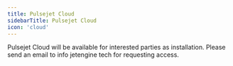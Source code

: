 ```yaml
---
title: Pulsejet Cloud
sidebarTitle: Pulsejet Cloud
icon: 'cloud'
---
```


<Note>
  Pulsejet Cloud will be available for interested parties as installation.
  Please send an email to info <at> jetengine <dot> tech for requesting access.
</Note>